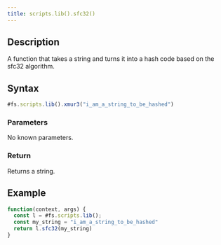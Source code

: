 ```yaml
---
title: scripts.lib().sfc32()
---
```


## Description

A function that takes a string and turns it into a hash code based on the sfc32 algorithm.

## Syntax

```js
#fs.scripts.lib().xmur3("i_am_a_string_to_be_hashed")
```

### Parameters

No known parameters.

### Return

Returns a string.

## Example

```js
function(context, args) {
  const l = #fs.scripts.lib();
  const my_string = "i_am_a_string_to_be_hashed"
  return l.sfc32(my_string)
}
```
